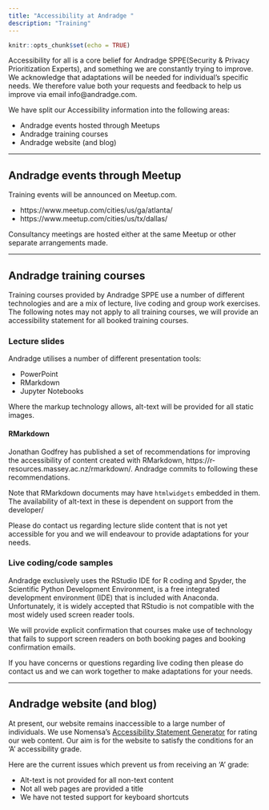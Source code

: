 ```yaml
---
title: "Accessibility at Andradge "
description: "Training"
---
```


```r
knitr::opts_chunk$set(echo = TRUE)
```

Accessibility  for all is a core belief for Andradge SPPE(Security & Privacy Prioritization Experts), and something we are constantly trying to improve. We acknowledge that adaptations will be needed for individual's specific needs. We therefore value both your requests and feedback to help us improve via email info@andradge.com.

We have split our Accessibility information into the following areas:

- Andradge events hosted through Meetups
- Andradge training courses
- Andradge website (and blog)

<hr>

## Andradge events through Meetup

Training events will be announced on Meetup.com.

- https://www.meetup.com/cities/us/ga/atlanta/
- https://www.meetup.com/cities/us/tx/dallas/

Consultancy meetings are hosted either at the same Meetup or other separate arrangements made.

<!-- ### Lifts -->

<!-- Currently, no lift access is provided. -->

<!-- ### Accessible toilets -->

<!-- There is only one accessible toilet. It is located on the ground floor and accessible to those that require a level access route. -->

<!-- ### Standard toilets -->

<!-- There are 3 standard toilets in the building, they are unisex. Toilets are in the stairwell on floors 1, 2 and 3. -->

<!-- ### Hearing support system -->

<!-- There are no hearing loops provided in the building. -->

<!-- ### Inaccessible Areas -->

<!-- The following areas are not accessible to those who require level access: -->

<!-- - All 3 standard toilets -->
<!-- - Meeting rooms "David Bowie" and "Zara Hadid". Andradgewill consult with you before booking these rooms. -->

<hr>

## Andradge training courses

Training courses provided by Andradge SPPE use a number of different technologies and are a mix of lecture, live coding and group work exercises. The following notes may not apply to all training courses, we will provide an accessibility statement for all booked training courses.

### Lecture slides

Andradge utilises a number of different presentation tools:

- PowerPoint
- RMarkdown
- Jupyter Notebooks

Where the markup technology allows, alt-text will be provided for all static images.

#### RMarkdown

Jonathan Godfrey has published a set of recommendations for improving the accessibility of content created with RMarkdown, https://r-resources.massey.ac.nz/rmarkdown/. Andradge commits to following these recommendations.

Note that RMarkdown documents may have `htmlwidgets` embedded in them. The availability of alt-text in these is dependent on support from the developer/

Please do contact us regarding lecture slide content that is not yet accessible for you and we will endeavour to provide adaptations for your needs.

### Live coding/code samples

Andradge exclusively uses the RStudio IDE for R coding and Spyder, the Scientific Python Development Environment, is a free integrated development environment (IDE) that is included with Anaconda. Unfortunately, it is widely accepted that RStudio is not compatible with the most widely used screen reader tools.

We will provide explicit confirmation that courses make use of technology that fails to support screen readers on both booking pages and booking confirmation emails.

If you have concerns or questions regarding live coding then please do contact us and we can work together to make adaptations for your needs.

<hr>

## Andradge website (and blog)

At present, our website remains inaccessible to a large number of individuals. We use Nomensa's [Accessibility Statement Generator](https://www.accessibilitystatementgenerator.com/) for rating our web content. Our aim is for the website to satisfy the conditions for an 'A' accessibility grade.  

Here are the current issues which prevent us from receiving an 'A' grade:

- Alt-text is not provided for all non-text content
- Not all web pages are provided a title
- We have not tested support for keyboard shortcuts










